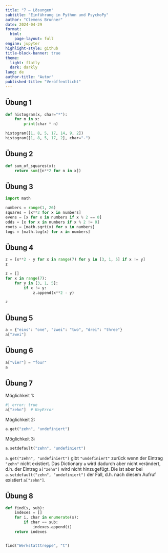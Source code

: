 ```yaml
---
title: "7 – Lösungen"
subtitle: "Einführung in Python und PsychoPy"
author: "Clemens Brunner"
date: 2024-04-29
format:
  html:
    page-layout: full
engine: jupyter
highlight-style: github
title-block-banner: true
theme:
  light: flatly
  dark: darkly
lang: de
author-title: "Autor"
published-title: "Veröffentlicht"
---
```


## Übung 1

```python
def histogram(x, char="*"):
    for n in x:
        print(char * n)

histogram([1, 8, 5, 17, 14, 9, 2])
histogram([1, 8, 5, 17, 2], char="-")
```


## Übung 2

```python
def sum_of_squares(x):
    return sum([n**2 for n in x])
```


## Übung 3

```python
import math

numbers = range(1, 26)
squares = [x**2 for x in numbers]
evens = [x for x in numbers if x % 2 == 0]
odds = [x for x in numbers if x % 2 != 0]
roots = [math.sqrt(x) for x in numbers]
logs = [math.log(x) for x in numbers]
```


## Übung 4

```python
z = [x**2 - y for x in range(7) for y in [3, 1, 5] if x != y]
z
```

```python
z = []
for x in range(7):
    for y in [3, 1, 5]:
        if x != y:
            z.append(x**2 - y)

z
```


## Übung 5

```python
a = {"eins": "one", "zwei": "two", "drei": "three"}
a["zwei"]
```


## Übung 6

```python
a["vier"] = "four"
a
```


## Übung 7

Möglichkeit 1:

```python
#| error: true
a["zehn"]  # KeyError
```

Möglichkeit 2:

```python
a.get("zehn", "undefiniert")
```

Möglichkeit 3:

```python
a.setdefault("zehn", "undefiniert")
```

`a.get("zehn", "undefiniert")`  gibt `"undefiniert"` zurück wenn der Eintrag `"zehn"` nicht existiert. Das Dictionary `a` wird dadurch aber nicht verändert, d.h. der Eintrag `a["zehn"]` wird nicht hinzugefügt. Die ist aber bei `a.setdefault("zehn", "undefiniert")` der Fall, d.h. nach diesem Aufruf existiert `a["zehn"]`.


## Übung 8

```python
def find(s, sub):
    indexes = []
    for i, char in enumerate(s):
        if char == sub:
            indexes.append(i)
    return indexes


find("Werkstatttreppe", "t")
```
